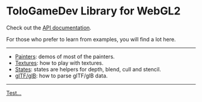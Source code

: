 # ToloGameDev Library for WebGL2

Check out the [API documentation](docs/).

For those who prefer to learn from examples, you will find a lot here.

---

-   [Painters](#/articles/painter): demos of most of the painters.
-   [Textures](#/articles/texture): how to play with textures.
-   [States](#/articles/state): states are helpers for depth, blend, cull and
    stencil.
-   [glTF/glB](#/tools/gltf): how to parse glTF/glB data.

---

[Test...](#/articles/test)

